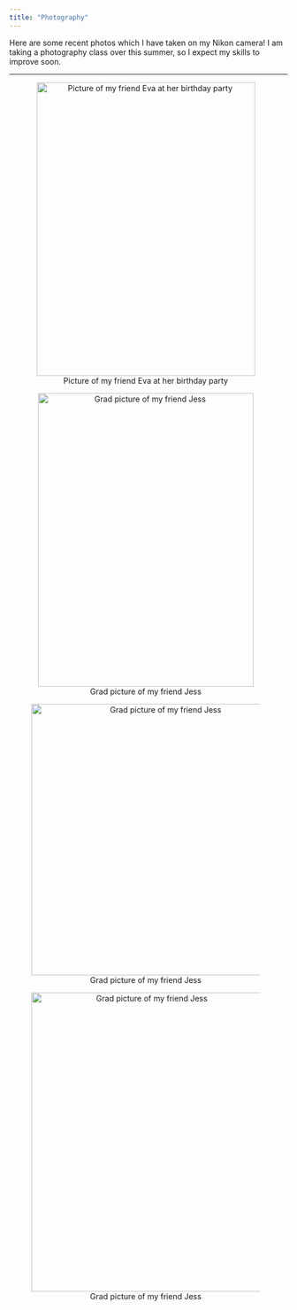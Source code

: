 ```yaml
---
title: "Photography"
---
```

Here are some recent photos which I have taken on my Nikon camera! I am taking a photography class over this summer, so I expect my skills to improve soon.

---
<div style="text-align: center;">
<div style="float: middle; margin-right: 10px;">
![Picture of my friend Eva at her birthday party ](docs/media/eva.JPG){width="395px" height="530px"}

![Grad picture of my friend Jess ](docs/media/jess1.jpg){width="390px" height="530px"}

![Grad picture of my friend Jess ](docs/media/jess2.jpg){width="470px" height="490px"}

![Grad picture of my friend Jess ](docs/media/jess3.jpg){width="420px" height="540px"}
